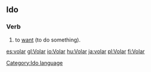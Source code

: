 ==Ido==
[[Category:Ido language]]
===Verb===
# to [[want]] (to do something).

[[es:volar]]
[[gl:Volar]]
[[io:Volar]]
[[hu:Volar]]
[[ja:volar]]
[[pl:Volar]]
[[fi:Volar]]